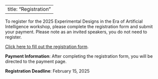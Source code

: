 
---
title: "Registration"
---


To register for the 2025 Experimental Designs in the Era of Artificial Intelligence workshop, please complete the registration form and submit your payment. Please note as an invited speakers, you do not need to register.

[Click here to fill out the registration form](https://na.eventscloud.com/819664).

**Payment Information**: After completing the registration form, you will be directed to the payment page.

**Registration Deadline**: February 15, 2025
